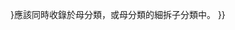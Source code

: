 {{Cmbox
| type=notice
| text=這是[[:Category:{{{1}}}]]的'''[[Wikipedia:頁面分類與子分類|非細拆子分類]]'''。<br />分類中的{{{2|{{{1}}}}}}應該同時收錄於母分類，或母分類的細拆子分類中。
}}{{Single namespace|category}}<noinclude>
{{Documentation}}
</noinclude>
